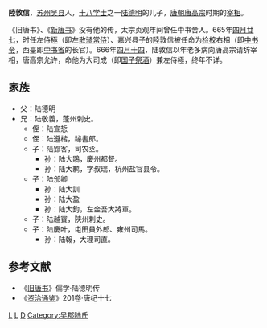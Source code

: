 '''陸敦信'''，[[苏州|苏州]][[吴县|吴县]]人，[[十八学士|十八学士]]之一[[陆德明|陆德明]]的儿子，[[唐朝|唐朝]][[唐高宗|唐高宗]]时期的[[宰相|宰相]]。

《旧唐书》、《[[新唐书|新唐书]]》没有他的传，太宗贞观年间曾任中书舍人。665年[[四月廿七|四月廿七]]，时任左侍極（即左[[散骑常侍|散骑常侍]]）、嘉兴县子的陸敦信被任命为[[检校|检校]]右相（即[[中书令|中书令]]，西臺即[[中书省|中书省]]的长官）。666年[[四月十四|四月十四]]，陆敦信以年老多病向唐高宗请辞宰相，唐高宗允许，命他为大司成（即[[国子祭酒|国子祭酒]]）兼左侍極，终年不详。

==家族==
*父：陆德明
*兄：陆敬義，蓬州刺史。
**侄：陆宣悊
**侄：陆遵楷，祕書郎。
**子：陆郢客，司农丞。
***孙：陆大鵾，慶州都督。
***孙：陆大鹣，字叔瑞，杭州盐官县令。
**子：陆邠卿
***孙：陆大訓
***孙：陆大盈
***孙：陆大鈞，左金吾大將軍。
**子：陆越賓，陝州刺史。
**子：陆慶叶，屯田員外郎、雍州司馬。
***孙：陆翰，大理司直。

==参考文献==
*《[[旧唐书|旧唐书]]》儒学·陆德明传
*《[[资治通鉴|资治通鉴]]》201卷·唐纪十七

[[Category:唐朝宰相|L]]
[[Category:苏州人|L]]
[[Category:陸姓|D]]
[[Category:吴郡陆氏|Category:吴郡陆氏]]